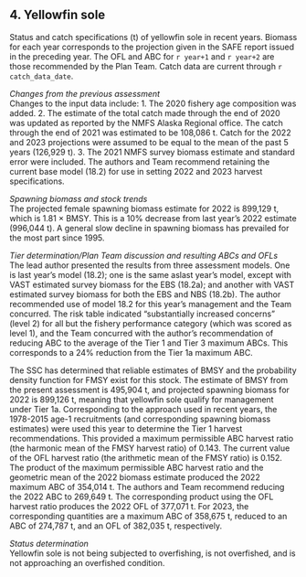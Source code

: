 ## 4. Yellowfin sole  
Status and catch specifications (t) of yellowfin sole in recent years. 
Biomass for each year corresponds to the projection given in the SAFE report issued in the preceding year. The OFL and ABC for `r year+1` and `r year+2` are those recommended by the Plan Team. 
Catch data are current through `r catch_data_date`.

*Changes from the previous assessment*  
Changes to the input data include:
1. The 2020 fishery age composition was added.
2. The estimate of the total catch made through the end of 2020 was updated as reported by the NMFS
Alaska Regional office. The catch through the end of 2021 was estimated to be 108,086 t. Catch
for the 2022 and 2023 projections were assumed to be equal to the mean of the past 5 years (126,929
t).
3. The 2021 NMFS survey biomass estimate and standard error were included.
The authors and Team recommend retaining the current base model (18.2) for use in setting 2022 and 2023
harvest specifications.

*Spawning biomass and stock trends*  
The projected female spawning biomass estimate for 2022 is 899,129 t, which is 1.81 × BMSY. This is a 10%
decrease from last year’s 2022 estimate (996,044 t). A general slow decline in spawning biomass has
prevailed for the most part since 1995.

*Tier determination/Plan Team discussion and resulting ABCs and OFLs*  
The lead author presented the results from three assessment models. One is last year’s model (18.2); one is
the same aslast year’s model, except with VAST estimated survey biomass for the EBS (18.2a); and another
with VAST estimated survey biomass for both the EBS and NBS (18.2b). The author recommended use of
model 18.2 for this year’s management and the Team concurred. The risk table indicated “substantially
increased concerns” (level 2) for all but the fishery performance category (which was scored as level 1),
and the Team concurred with the author’s recommendation of reducing ABC to the average of the Tier 1
and Tier 3 maximum ABCs. This corresponds to a 24% reduction from the Tier 1a maximum ABC.

The SSC has determined that reliable estimates of BMSY and the probability density function for FMSY exist for this stock. 
The estimate of BMSY from the present assessment is 495,904 t, and projected spawning biomass for 2022 is 899,126 t, meaning that yellowfin sole qualify for management under Tier 1a. 
Corresponding to the approach used in recent years, the 1978-2015 age-1 recruitments (and corresponding spawning biomass estimates) were used this year to determine the Tier 1 harvest recommendations. This provided a maximum permissible ABC harvest ratio (the harmonic mean of the FMSY harvest ratio) of 0.143. 
The current value of the OFL harvest ratio (the arithmetic mean of the FMSY ratio) is 0.152. 
The product of the maximum permissible ABC harvest ratio and the geometric mean of the 2022 biomass estimate produced the 2022 maximum ABC of 354,014 t. 
The authors and Team recommend reducing the 2022 ABC to 269,649 t. 
The corresponding product using the OFL harvest ratio produces the 2022 OFL of 377,071 t. 
For 2023, the corresponding quantities are a maximum ABC of 358,675 t, reduced to an ABC of 274,787 t, and an OFL of 382,035 t, respectively.

*Status determination*  
Yellowfin sole is not being subjected to overfishing, is not overfished, and is not approaching an overfished
condition.




